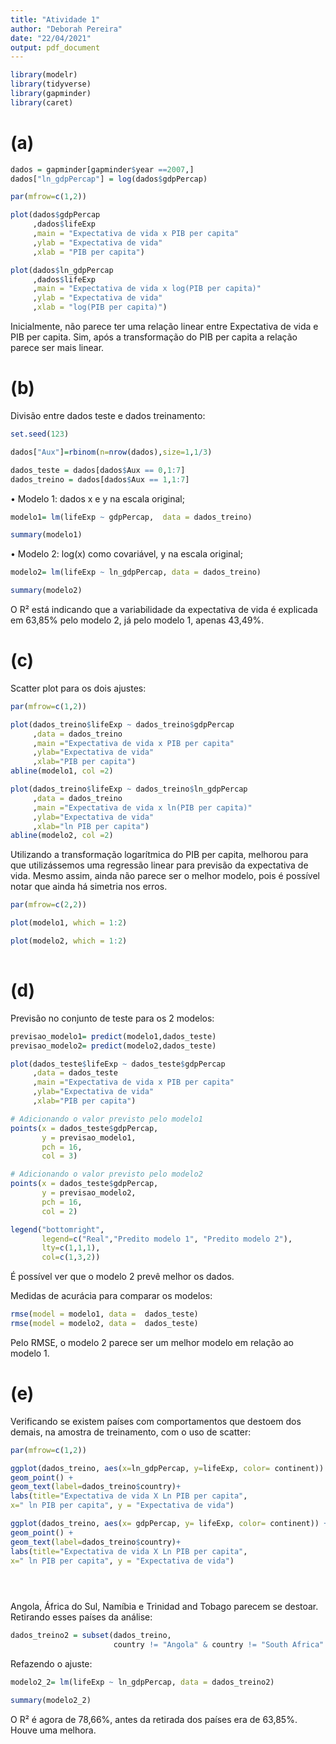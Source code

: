 ```yaml
---
title: "Atividade 1"
author: "Deborah Pereira"
date: "22/04/2021"
output: pdf_document
---
```


```r

library(modelr)
library(tidyverse)
library(gapminder)
library(caret)

```


# (a)


```r

dados = gapminder[gapminder$year ==2007,]
dados["ln_gdpPercap"] = log(dados$gdpPercap)

par(mfrow=c(1,2))

plot(dados$gdpPercap
     ,dados$lifeExp
     ,main = "Expectativa de vida x PIB per capita"
     ,ylab = "Expectativa de vida"
     ,xlab = "PIB per capita")

plot(dados$ln_gdpPercap
     ,dados$lifeExp
     ,main = "Expectativa de vida x log(PIB per capita)"
     ,ylab = "Expectativa de vida"
     ,xlab = "log(PIB per capita)")

```

Inicialmente, não parece ter uma relação linear entre Expectativa de vida e PIB per capita.
Sim, após a transformação do PIB per capita a relação parece ser mais linear.

# (b)

Divisão entre dados teste e dados treinamento:


```r

set.seed(123)

dados["Aux"]=rbinom(n=nrow(dados),size=1,1/3)

dados_teste = dados[dados$Aux == 0,1:7]
dados_treino = dados[dados$Aux == 1,1:7]

```


• Modelo 1: dados x e y na escala original;

```r
modelo1= lm(lifeExp ~ gdpPercap,  data = dados_treino)

summary(modelo1)
```


• Modelo 2: log(x) como covariável, y na escala original;

```r
modelo2= lm(lifeExp ~ ln_gdpPercap, data = dados_treino)

summary(modelo2)
```

O R² está indicando que a variabilidade da expectativa de vida é explicada em 63,85% pelo modelo 2, já pelo modelo 1, apenas 43,49%.


# (c)

Scatter plot para os dois ajustes: 


```r
par(mfrow=c(1,2))

plot(dados_treino$lifeExp ~ dados_treino$gdpPercap
     ,data = dados_treino
     ,main ="Expectativa de vida x PIB per capita"
     ,ylab="Expectativa de vida"
     ,xlab="PIB per capita")
abline(modelo1, col =2)

plot(dados_treino$lifeExp ~ dados_treino$ln_gdpPercap
     ,data = dados_treino
     ,main ="Expectativa de vida x ln(PIB per capita)"
     ,ylab="Expectativa de vida"
     ,xlab="ln PIB per capita")
abline(modelo2, col =2)
```

Utilizando a transformação logarítmica do PIB per capita, melhorou para que utilizássemos uma regressão linear para previsão da expectativa de vida. Mesmo assim, ainda não parece ser o melhor modelo, pois é possível notar que ainda há simetria nos erros.


```r
par(mfrow=c(2,2))

plot(modelo1, which = 1:2)

plot(modelo2, which = 1:2)
        
```

# (d)

Previsão no conjunto de teste para os 2 modelos:



```r
previsao_modelo1= predict(modelo1,dados_teste)
previsao_modelo2= predict(modelo2,dados_teste)   

plot(dados_teste$lifeExp ~ dados_teste$gdpPercap
     ,data = dados_teste
     ,main ="Expectativa de vida x PIB per capita"
     ,ylab="Expectativa de vida"
     ,xlab="PIB per capita")

# Adicionando o valor previsto pelo modelo1
points(x = dados_teste$gdpPercap,
       y = previsao_modelo1,
       pch = 16,
       col = 3)

# Adicionando o valor previsto pelo modelo2
points(x = dados_teste$gdpPercap,
       y = previsao_modelo2,
       pch = 16,
       col = 2)

legend("bottomright",
       legend=c("Real","Predito modelo 1", "Predito modelo 2"),
       lty=c(1,1,1),
       col=c(1,3,2))

```


É possível ver que o modelo 2 prevê melhor os dados.

Medidas de acurácia para comparar os modelos:

```r
rmse(model = modelo1, data =  dados_teste)
rmse(model = modelo2, data =  dados_teste)
```

Pelo RMSE, o modelo 2 parece ser um melhor modelo em relação ao modelo 1.

# (e)

Verificando se existem países com comportamentos que destoem dos demais, na amostra de treinamento, com o uso de scatter:


```r
par(mfrow=c(1,2))

ggplot(dados_treino, aes(x=ln_gdpPercap, y=lifeExp, color= continent)) +
geom_point() +
geom_text(label=dados_treino$country)+
labs(title="Expectativa de vida X Ln PIB per capita",
x=" ln PIB per capita", y = "Expectativa de vida")

ggplot(dados_treino, aes(x= gdpPercap, y= lifeExp, color= continent)) +
geom_point() +
geom_text(label=dados_treino$country)+
labs(title="Expectativa de vida X Ln PIB per capita",
x=" ln PIB per capita", y = "Expectativa de vida")


    
```

Angola, África do Sul, Namíbia e Trinidad and Tobago parecem se destoar.
Retirando esses países da análise:

```r

dados_treino2 = subset(dados_treino,
                       country != "Angola" & country != "South Africa" & country != "Namibia" & country != "Trinidad and Tobago")

```

Refazendo o ajuste:

```r
modelo2_2= lm(lifeExp ~ ln_gdpPercap, data = dados_treino2)

summary(modelo2_2)
```
O R² é agora de 78,66%, antes da retirada dos países era de 63,85%. Houve uma melhora.
